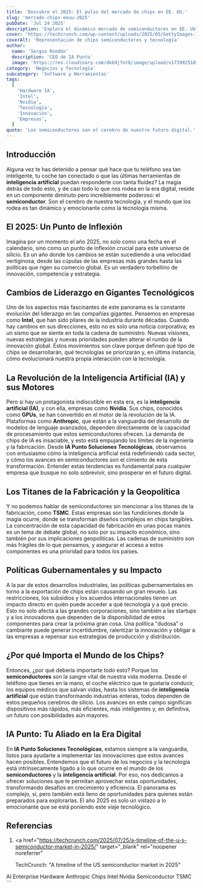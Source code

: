 ```yaml
---
title: 'Descubre el 2025: El pulso del mercado de chips en EE. UU.'
slug: 'mercado-chips-eeuu-2025'
pubDate: 'Jul 24 2025'
description: 'Explora el dinámico mercado de semiconductores en EE. UU. en 2025, analizando el impacto de la IA, los gigantes de la industria y las políticas gubernamentales en el futuro de la tecnología.'
cover: 'https://techcrunch.com/wp-content/uploads/2025/05/GettyImages-1366897838.jpg'
coverAlt: 'Representación de chips semiconductores y tecnología'
author:
  name: 'Sergio Rondón'
  description: 'CEO de IA Punto'
  image: 'https://res.cloudinary.com/dkb9jfet8/image/upload/v1739925181/sergio_gdcaeh.png'
category: 'Negocios y Tecnología'
subcategory: 'Software y Herramientas'
tags:
  [
    'Hardware IA',
    'Intel',
    'Nvidia',
    'Tecnología',
    'Innovación',
    'Empresas',
  ]
quote: 'Los semiconductores son el cerebro de nuestro futuro digital.'
---
```


<h2 id="introduccion">Introducción</h2>

Alguna vez te has detenido a pensar qué hace que tu teléfono sea tan inteligente, tu coche tan conectado o que las últimas herramientas de **inteligencia artificial** puedan responderte con tanta fluidez? La magia detrás de todo esto, y de casi todo lo que nos rodea en la era digital, reside en un componente diminuto pero increíblemente poderoso: el **semiconductor**. Son el cerebro de nuestra tecnología, y el mundo que los rodea es tan dinámico y emocionante como la tecnología misma.

<h2 id="el-2025-un-punto-de-inflexion">El 2025: Un Punto de Inflexión</h2>

Imagina por un momento el año 2025, no solo como una fecha en el calendario, sino como un punto de inflexión crucial para este universo de silicio. Es un año donde los cambios se están sucediendo a una velocidad vertiginosa, desde las cúpulas de las empresas más grandes hasta las políticas que rigen su comercio global. Es un verdadero torbellino de innovación, competencia y estrategia.

<h2 id="cambios-de-liderazgo-en-gigantes-tecnologicos">
  Cambios de Liderazgo en Gigantes Tecnológicos
</h2>

Uno de los aspectos más fascinantes de este panorama es la constante evolución del liderazgo en las compañías gigantes. Pensemos en empresas como **Intel**, que han sido pilares de la industria durante décadas. Cuando hay cambios en sus direcciones, esto no es solo una noticia corporativa; es un sismo que se siente en toda la cadena de suministro. Nuevas visiones, nuevas estrategias y nuevas prioridades pueden alterar el rumbo de la innovación global. Estos movimientos son clave porque definen qué tipo de chips se desarrollarán, qué tecnologías se priorizarán y, en última instancia, cómo evolucionará nuestra propia interacción con la tecnología.

<h2 id="la-revolucion-de-la-inteligencia-artificial-ia-y-sus-motores">
  La Revolución de la Inteligencia Artificial (IA) y sus Motores
</h2>

Pero si hay un protagonista indiscutible en esta era, es la **inteligencia artificial (IA)**, y con ella, empresas como **Nvidia**. Sus chips, conocidos como **GPUs**, se han convertido en el motor de la revolución de la IA. Plataformas como **Anthropic**, que están a la vanguardia del desarrollo de modelos de lenguaje avanzados, dependen directamente de la capacidad de procesamiento que estos semiconductores ofrecen. La demanda de chips de IA es insaciable, y esto está empujando los límites de la ingeniería y la fabricación. Desde **IA Punto Soluciones Tecnológicas**, observamos con entusiasmo cómo la inteligencia artificial está redefiniendo cada sector, y cómo los avances en semiconductores son el cimiento de esta transformación. Entender estas tendencias es fundamental para cualquier empresa que busque no solo sobrevivir, sino prosperar en el futuro digital.

<h2 id="los-titanes-de-la-fabricacion-y-la-geopolitica">
  Los Titanes de la Fabricación y la Geopolítica
</h2>

Y no podemos hablar de semiconductores sin mencionar a los titanes de la fabricación, como **TSMC**. Estas empresas son las fundiciones donde la magia ocurre, donde se transforman diseños complejos en chips tangibles. La concentración de esta capacidad de fabricación en unas pocas manos es un tema de debate global, no solo por su impacto económico, sino también por sus implicaciones geopolíticas. Las cadenas de suministro son más frágiles de lo que pensamos, y asegurar el acceso a estos componentes es una prioridad para todos los países.

<h2 id="politicas-gubernamentales-y-su-impacto">
  Políticas Gubernamentales y su Impacto
</h2>

A la par de estos desarrollos industriales, las políticas gubernamentales en torno a la exportación de chips están causando un gran revuelo. Las restricciones, los subsidios y los acuerdos internacionales tienen un impacto directo en quién puede acceder a qué tecnología y a qué precio. Esto no solo afecta a las grandes corporaciones, sino también a las startups y a los innovadores que dependen de la disponibilidad de estos componentes para crear la próxima gran cosa. Una política "dudosa" o cambiante puede generar incertidumbre, ralentizar la innovación y obligar a las empresas a repensar sus estrategias de producción y distribución.

<h2 id="por-que-importa-el-mundo-de-los-chips">
  ¿Por qué Importa el Mundo de los Chips?
</h2>

Entonces, ¿por qué debería importarte todo esto? Porque los **semiconductores** son la sangre vital de nuestra vida moderna. Desde el teléfono que tienes en la mano, el coche eléctrico que te gustaría conducir, los equipos médicos que salvan vidas, hasta los sistemas de **inteligencia artificial** que están transformando industrias enteras, todos dependen de estos pequeños cerebros de silicio. Los avances en este campo significan dispositivos más rápidos, más eficientes, más inteligentes y, en definitiva, un futuro con posibilidades aún mayores.

<h2 id="ia-punto-tu-aliado-en-la-era-digital">
  IA Punto: Tu Aliado en la Era Digital
</h2>

En **IA Punto Soluciones Tecnológicas**, estamos siempre a la vanguardia, listos para ayudarte a implementar las innovaciones que estos avances hacen posibles. Entendemos que el futuro de los negocios y la tecnología está intrínsecamente ligado a lo que ocurre en el mundo de los **semiconductores** y la **inteligencia artificial**. Por eso, nos dedicamos a ofrecer soluciones que te permitan aprovechar estas oportunidades, transformando desafíos en crecimiento y eficiencia. El panorama es complejo, sí, pero también está lleno de oportunidades para quienes están preparados para explorarlas. El año 2025 es solo un vistazo a lo emocionante que se está poniendo este viaje tecnológico.

<h2 id="referencias">Referencias</h2>

1.  <a
      href="https://techcrunch.com/2025/07/25/a-timeline-of-the-u-s-semiconductor-market-in-2025/"
      target="_blank"
      rel="noopener noreferrer"
    >
      TechCrunch: "A timeline of the US semiconductor market in 2025"
    </a>

<div class="flex flex-wrap gap-2 mt-8">
  <span class="inline-block px-3 py-1 bg-primary-100 text-primary-700 text-xs font-semibold rounded-full shadow-sm">
    AI
  </span>
  <span class="inline-block px-3 py-1 bg-primary-100 text-primary-700 text-xs font-semibold rounded-full shadow-sm">
    Enterprise
  </span>
  <span class="inline-block px-3 py-1 bg-primary-100 text-primary-700 text-xs font-semibold rounded-full shadow-sm">
    Hardware
  </span>
  <span class="inline-block px-3 py-1 bg-primary-100 text-primary-700 text-xs font-semibold rounded-full shadow-sm">
    Anthropic
  </span>
  <span class="inline-block px-3 py-1 bg-primary-100 text-primary-700 text-xs font-semibold rounded-full shadow-sm">
    Chips
  </span>
  <span class="inline-block px-3 py-1 bg-primary-100 text-primary-700 text-xs font-semibold rounded-full shadow-sm">
    Intel
  </span>
  <span class="inline-block px-3 py-1 bg-primary-100 text-primary-700 text-xs font-semibold rounded-full shadow-sm">
    Nvidia
  </span>
  <span class="inline-block px-3 py-1 bg-primary-100 text-primary-700 text-xs font-semibold rounded-full shadow-sm">
    Semiconductor
  </span>
  <span class="inline-block px-3 py-1 bg-primary-100 text-primary-700 text-xs font-semibold rounded-full shadow-sm">
    TSMC
  </span>
</div>
```
